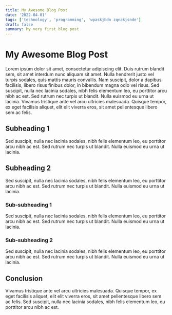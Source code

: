 ```yaml
---
title: My Awesome Blog Post
date: '2022-04-01'
tags: ['technology', 'programming', 'wpaskjbdn zqnakjsnde']
draft: false
summary: My very first blog post
---
```


# My Awesome Blog Post

Lorem ipsum dolor sit amet, consectetur adipiscing elit. Duis rutrum blandit sem, sit amet interdum nunc aliquam sit amet. Nulla hendrerit justo vel turpis sodales, quis mattis mauris convallis. Nam suscipit, dolor a dapibus facilisis, libero risus finibus dolor, in bibendum magna odio vel risus. Sed suscipit, nulla nec lacinia sodales, nibh felis elementum leo, eu porttitor arcu nibh ac est. Sed rutrum nec turpis ut blandit. Nulla euismod eu urna ut lacinia. Vivamus tristique ante vel arcu ultricies malesuada. Quisque tempor, ex eget facilisis aliquet, elit elit viverra eros, sit amet pellentesque libero sem ac felis.

## Subheading 1

Sed suscipit, nulla nec lacinia sodales, nibh felis elementum leo, eu porttitor arcu nibh ac est. Sed rutrum nec turpis ut blandit. Nulla euismod eu urna ut lacinia.

## Subheading 2

Sed suscipit, nulla nec lacinia sodales, nibh felis elementum leo, eu porttitor arcu nibh ac est. Sed rutrum nec turpis ut blandit. Nulla euismod eu urna ut lacinia.

### Sub-subheading 1

Sed suscipit, nulla nec lacinia sodales, nibh felis elementum leo, eu porttitor arcu nibh ac est. Sed rutrum nec turpis ut blandit. Nulla euismod eu urna ut lacinia.

### Sub-subheading 2

Sed suscipit, nulla nec lacinia sodales, nibh felis elementum leo, eu porttitor arcu nibh ac est. Sed rutrum nec turpis ut blandit. Nulla euismod eu urna ut lacinia.

## Conclusion

Vivamus tristique ante vel arcu ultricies malesuada. Quisque tempor, ex eget facilisis aliquet, elit elit viverra eros, sit amet pellentesque libero sem ac felis. Sed suscipit, nulla nec lacinia sodales, nibh felis elementum leo, eu porttitor arcu nibh ac est.
